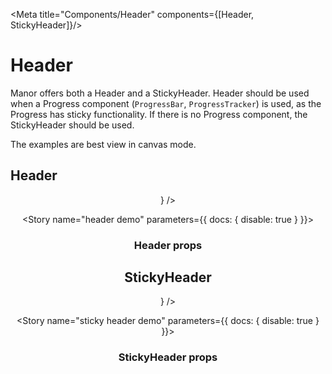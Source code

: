 
<Meta title="Components/Header" components={[Header, StickyHeader]}/>

# Header

Manor offers both a Header and a StickyHeader. Header should be used when a Progress component (`ProgressBar`, `ProgressTracker`)
is used, as the Progress has sticky functionality. If there is no Progress component, the StickyHeader should be used.

The examples are best view in canvas mode.

## Header

<Preview>
 <Story name="header">
    <Header number="1800 123 456" logo={<CTMLogo />} />
 </Story>
</Preview>

<Story name="header demo" parameters={{ docs: { disable: true } }}>
  <HeaderView />
</Story>

### Header props

<Props of={Header} />

## StickyHeader

<Preview>
 <Story name="sticky header">
  <StickyHeader number="1800 123 456" logo={<CTMLogo />} />
 </Story>
</Preview>

<Story name="sticky header demo" parameters={{ docs: { disable: true } }}>
  <StickyHeaderView />
</Story>

### StickyHeader props

<Props of={StickyHeader} />
